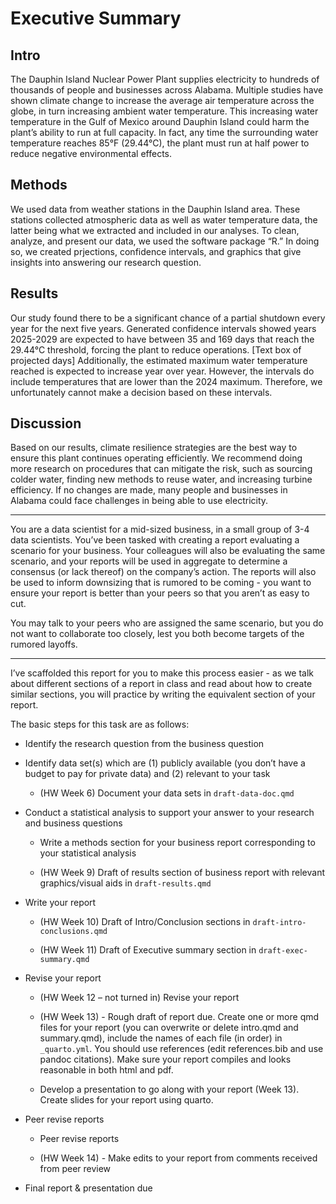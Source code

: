# Executive Summary {.unnumbered}

## Intro
The Dauphin Island Nuclear Power Plant supplies electricity to hundreds of thousands of people and businesses across Alabama. Multiple studies have shown climate change to increase the average air temperature across the globe, in turn increasing ambient water temperature. This increasing water temperature in the Gulf of Mexico around Dauphin Island could harm the plant's ability to run at full capacity. In fact, any time the surrounding water temperature reaches 85°F (29.44°C), the plant must run at half power to reduce negative environmental effects. 

## Methods
We used data from weather stations in the Dauphin Island area. These stations collected atmospheric data as well as water temperature data, the latter being what we extracted and included in our analyses. To clean, analyze, and present our data, we used the software package "R." In doing so, we created prjections, confidence intervals, and graphics that give insights into answering our research question. 

## Results
Our study found there to be a significant chance of a partial shutdown every year for the next five years. Generated confidence intervals showed years 2025-2029 are expected to have between 35 and 169 days that reach the 29.44°C threshold, forcing the plant to reduce operations. [Text box of projected days] Additionally, the estimated maximum water temperature reached is expected to increase year over year. However, the intervals do include temperatures that are lower than the 2024 maximum. Therefore, we unfortunately cannot make a decision based on these intervals.

## Discussion
Based on our results, climate resilience strategies are the best way to ensure this plant continues operating efficiently. We recommend doing more research on procedures that can mitigate the risk, such as sourcing colder water, finding new methods to reuse water, and increasing turbine efficiency. If no changes are made, many people and businesses in Alabama could face challenges in being able to use electricity. 

---

You are a data scientist for a mid-sized business, in a small group of 3-4 data scientists. You've been tasked with creating a report evaluating a scenario for your business. 
Your colleagues will also be evaluating the same scenario, and your reports will be used in aggregate to determine a consensus (or lack thereof) on the company's action. 
The reports will also be used to inform downsizing that is rumored to be coming - you want to ensure your report is better than your peers so that you aren't as easy to cut. 

You may talk to your peers who are assigned the same scenario, but you do not want to collaborate too closely, lest you both become targets of the rumored layoffs. 


---

I've scaffolded this report for you to make this process easier - as we talk about different sections of a report in class and read about how to create similar sections, you will practice by writing the equivalent section of your report.


The basic steps for this task are as follows:

- Identify the research question from the business question

- Identify data set(s) which are (1) publicly available (you don't have a budget to pay for private data) and (2) relevant to your task

    - (HW Week 6) Document your data sets in `draft-data-doc.qmd`

- Conduct a statistical analysis to support your answer to your research and business questions

    - Write a methods section for your business report corresponding to your statistical analysis

    - (HW Week 9) Draft of results section of business report with relevant graphics/visual aids in `draft-results.qmd`
    
- Write your report

    - (HW Week 10) Draft of Intro/Conclusion sections in `draft-intro-conclusions.qmd`
    
    - (HW Week 11) Draft of Executive summary section in `draft-exec-summary.qmd`
    
- Revise your report

    - (HW Week 12 -- not turned in) Revise your report
    
    - (HW Week 13) - Rough draft of report due. Create one or more qmd files for your report (you can overwrite or delete intro.qmd and summary.qmd), include the names of each file (in order) in `_quarto.yml`. You should use references (edit references.bib and use pandoc citations). Make sure your report compiles and looks reasonable in both html and pdf. 
    
    - Develop a presentation to go along with your report (Week 13). Create slides for your report using quarto. 

- Peer revise reports

    - Peer revise reports
    
    - (HW Week 14) - Make edits to your report from comments received from peer review

- Final report & presentation due